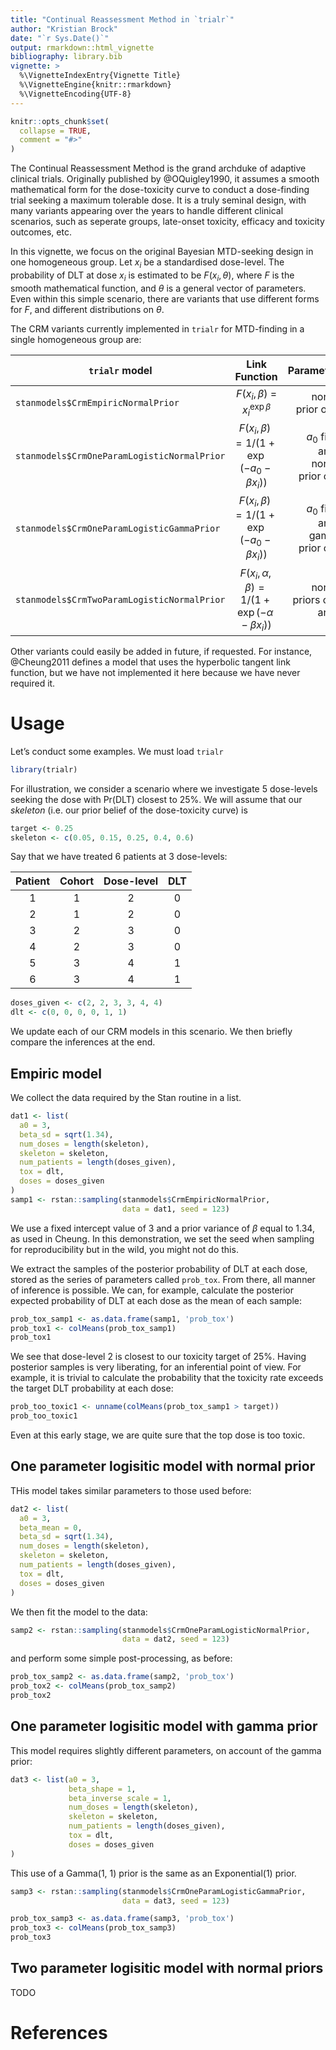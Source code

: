 ```yaml
---
title: "Continual Reassessment Method in `trialr`"
author: "Kristian Brock"
date: "`r Sys.Date()`"
output: rmarkdown::html_vignette
bibliography: library.bib
vignette: >
  %\VignetteIndexEntry{Vignette Title}
  %\VignetteEngine{knitr::rmarkdown}
  %\VignetteEncoding{UTF-8}
---
```


```r
knitr::opts_chunk$set(
  collapse = TRUE,
  comment = "#>"
)
```

The Continual Reassessment Method is the grand archduke of adaptive clinical trials.
Originally published by @OQuigley1990, it assumes a smooth mathematical form for the dose-toxicity curve to conduct a dose-finding trial seeking a maximum tolerable dose.
It is a truly seminal design, with many variants appearing over the years to handle different clinical scenarios, such as seperate groups, late-onset toxicity, efficacy and toxicity outcomes, etc.

In this vignette, we focus on the original Bayesian MTD-seeking design in one homogeneous group.
Let $x_i$ be a standardised dose-level. 
The probability of DLT at dose $x_i$ is estimated to be $F(x_i, \theta)$, where $F$ is the smooth mathematical function, and $\theta$ is a general vector of parameters.
Even within this simple scenario, there are variants that use different forms for $F$, and different distributions on $\theta$.

The CRM variants currently implemented in `trialr` for MTD-finding in a single homogeneous group are:

| `trialr` model | Link Function | Parameters |
| ------------- |:-------------:| -----:|
| `stanmodels$CrmEmpiricNormalPrior` | $F(x_i, \beta)$ = $x_i^{\exp{\beta}}$ | normal prior on $\beta$; |
| `stanmodels$CrmOneParamLogisticNormalPrior` | $F(x_i, \beta) = 1 / (1 + \exp{(-a_0 - \beta x_i}))$ | $a_0$ fixed and a normal prior on $\beta$ |
| `stanmodels$CrmOneParamLogisticGammaPrior` | $F(x_i, \beta) = 1 / (1 + \exp{(-a_0 - \beta x_i}))$ | $a_0$ fixed and a gamma prior on $\beta$ |
| `stanmodels$CrmTwoParamLogisticNormalPrior` | $F(x_i, \alpha, \beta) = 1 / (1 + \exp{(-\alpha - \beta x_i}))$ | normal priors on $\alpha$ and $\beta$ |

<!-- - `stanmodels$CrmEmpiricNormalPrior`, for the empiric model (aka the power model), $F(x_i, \beta)$ = $x_i^{\exp{\beta}}$, with normal prior on $\beta$; -->
<!-- - `stanmodels$CrmOneParamLogisticNormalPrior`, the one-parameter logistic model, $F(x_i, \beta) = 1 / (1 + \exp{(-a_0 - \beta x_i}))$, with $a_0$ fixed and a normal prior on $\beta$; -->
<!-- - `stanmodels$CrmOneParamLogisticGammaPrior`, the one-parameter logistic model, $F(x_i, \beta) = 1 / (1 + \exp{(-a_0 - \beta x_i}))$, with  $a_0$ fixed and a gamma prior on $\beta$; -->
<!-- - `stanmodels$CrmTwoParamLogisticNormalPrior`, the two-parameter logistic model, $F(x_i, \beta) = 1 / (1 + \exp{(-\alpha - \beta x_i}))$, with normal priors on $\alpha$ and $\beta$; -->

Other variants could easily be added in future, if requested.
For instance, @Cheung2011 defines a model that uses the hyperbolic tangent link function, but we have not implemented it here because we have never required it.

# Usage
Let's conduct some examples. 
We must load `trialr`
```r
library(trialr)
```

For illustration, we consider a scenario where we investigate 5 dose-levels seeking the dose with Pr(DLT) closest to 25%.
We will assume that our _skeleton_ (i.e. our prior belief of the dose-toxicity curve) is

```r
target <- 0.25
skeleton <- c(0.05, 0.15, 0.25, 0.4, 0.6)
```

Say that we have treated 6 patients at 3 dose-levels:

| Patient | Cohort | Dose-level | DLT |
|:-------:|:------:|:----------:|:---:|
|    1    |   1    |      2     |  0  |
|    2    |   1    |      2     |  0  |
|    3    |   2    |      3     |  0  |
|    4    |   2    |      3     |  0  |
|    5    |   3    |      4     |  1  |
|    6    |   3    |      4     |  1  |

```r
doses_given <- c(2, 2, 3, 3, 4, 4)
dlt <- c(0, 0, 0, 0, 1, 1)
```

We update each of our CRM models in this scenario.
We then briefly compare the inferences at the end.

## Empiric model

We collect the data required by the Stan routine in a list.

```r
dat1 <- list(
  a0 = 3,
  beta_sd = sqrt(1.34),
  num_doses = length(skeleton),
  skeleton = skeleton,
  num_patients = length(doses_given),
  tox = dlt,
  doses = doses_given
)
samp1 <- rstan::sampling(stanmodels$CrmEmpiricNormalPrior,
                         data = dat1, seed = 123)
```

We use a fixed intercept value of 3 and a prior variance of $\beta$ equal to 1.34, as used in Cheung.
In this demonstration, we set the seed when sampling for reproducibility but in the wild, you might not do this.

We extract the samples of the posterior probability of DLT at each dose, stored as the series of parameters called `prob_tox`.
From there, all manner of inference is possible.
We can, for example, calculate the posterior expected probability of DLT at each dose as the mean of each sample:

```r
prob_tox_samp1 <- as.data.frame(samp1, 'prob_tox')
prob_tox1 <- colMeans(prob_tox_samp1)
prob_tox1
```

We see that dose-level 2 is closest to our toxicity target of 25%.
Having posterior samples is very liberating, for an inferential point of view.
For example, it is trivial to calculate the probability that the toxicity rate exceeds the target DLT probability at each dose:

```r
prob_too_toxic1 <- unname(colMeans(prob_tox_samp1 > target))
prob_too_toxic1
```

Even at this early stage, we are quite sure that the top dose is too toxic.


## One parameter logisitic model with normal prior
THis model takes similar parameters to those used before:

```r
dat2 <- list(
  a0 = 3,
  beta_mean = 0,
  beta_sd = sqrt(1.34),
  num_doses = length(skeleton),
  skeleton = skeleton,
  num_patients = length(doses_given),
  tox = dlt,
  doses = doses_given
)
```

We then fit the model to the data:

```r
samp2 <- rstan::sampling(stanmodels$CrmOneParamLogisticNormalPrior,
                         data = dat2, seed = 123)
```

and perform some simple post-processing, as before:
```r
prob_tox_samp2 <- as.data.frame(samp2, 'prob_tox')
prob_tox2 <- colMeans(prob_tox_samp2)
prob_tox2
```

## One parameter logisitic model with gamma prior
This model requires slightly different parameters, on account of the gamma prior:

```r
dat3 <- list(a0 = 3,
             beta_shape = 1,
             beta_inverse_scale = 1,
             num_doses = length(skeleton),
             skeleton = skeleton,
             num_patients = length(doses_given),
             tox = dlt,
             doses = doses_given
)
```

This use of a Gamma(1, 1) prior is the same as an Exponential(1) prior.

```r
samp3 <- rstan::sampling(stanmodels$CrmOneParamLogisticGammaPrior,
                         data = dat3, seed = 123)
```

```r
prob_tox_samp3 <- as.data.frame(samp3, 'prob_tox')
prob_tox3 <- colMeans(prob_tox_samp3)
prob_tox3
```


## Two parameter logisitic model with normal priors
TODO

# References
